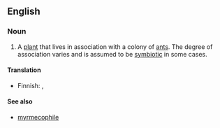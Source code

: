 {{wikipedia}}
==English==

===Noun===
{{en-noun}}

# A [[plant]] that lives in association with a colony of [[ant]]s. The degree of association varies and is assumed to be [[symbiotic]] in some cases.

====Translation====
{{top}}
*Finnish: {{t|fi|muurahaissuosija}}, {{t|fi|muurahaiskasvi}}
{{bottom}}

====See also====
*[[myrmecophile]]